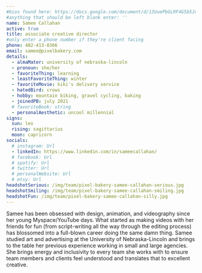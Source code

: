 ```yaml
---
#bios found here: https://docs.google.com/document/d/13UuePbGLRF4G5b5JoEe2Vua3NukZ1-QwRW4Oisnd8lI/edit#
#anything that should be left blank enter: ''
name: Samee Callahan
active: true
title: associate creative director
#only enter a phone number if they're client facing
phone: 402-413-8366
email: samee@pixelbakery.com
details:
  - almaMater: university of nebraska-lincoln
  - pronoun: she/her
  - favoriteThing: learning
  - leastFavoriteThing: winter
  - favoriteMovie: kiki's delivery service
  - hatedBird: crows
  - hobby: mountain biking, gravel cycling, baking
  - joinedPB: july 2021
  # favoriteBook: string
  - personalAesthetic: uncool millennial
signs:
  sun: leo
  rising: sagittarius
  moon: capricorn
socials:
  # instagram: Url
  - linkedIn: https://www.linkedin.com/in/sameecallahan/
  # facebook: Url
  # spotify: Url
  # twitter: Url
  # personalWebsite: Url
  # etsy: Url
headshotSerious: /img/team/pixel-bakery-samee-callahan-serious.jpg
headshotSmiling: /img/team/pixel-bakery-samee-callahan-smiling.jpg
headshotFun: /img/team/pixel-bakery-samee-callahan-silly.jpg
---
```


Samee has been obsessed with design, animation, and videography since her young Myspace/YouTube days. What started as making videos with her friends for fun (from script-writing all the way through the editing process) has blossomed into a full-blown career doing the same damn thing. Samee studied art and advertising at the University of Nebraska-Lincoln and brings to the table her previous experience working in small and large agencies. She brings energy and inclusivity to every team she works with to ensure team members and clients feel understood and translates that to excellent creative.
